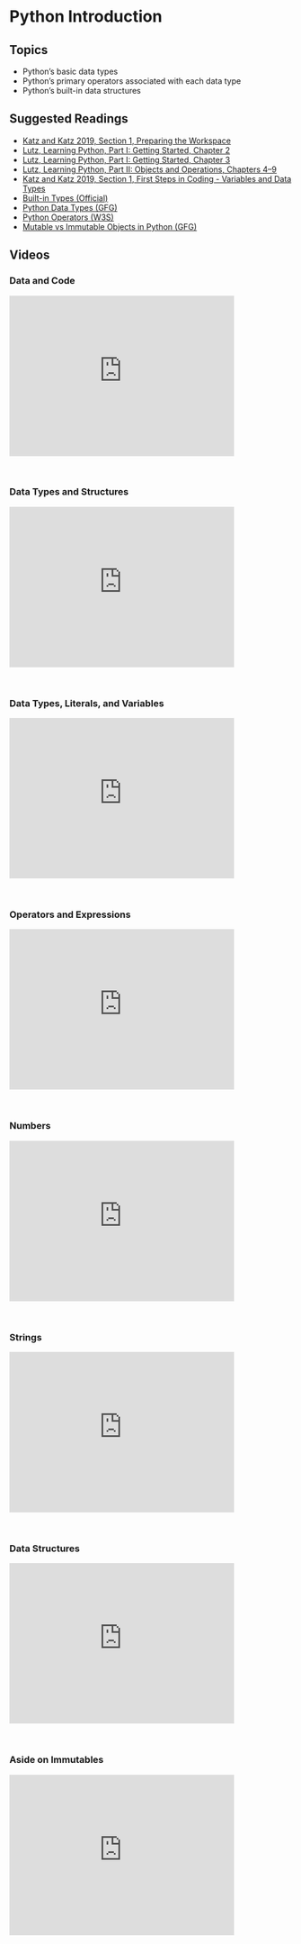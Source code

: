# Python Introduction

## Topics

-   Python's basic data types
-   Python's primary operators associated with each data type
-   Python's built-in data structures

## Suggested Readings

-   [Katz and Katz 2019, Section 1, Preparing the Workspace](https://learning.oreilly.com/library/view/learn-python-by/9781789535365/8f352965-cebb-43c0-b2ca-0f6bf944899e.xhtml)
-   [Lutz, Learning Python, Part I: Getting Started, Chapter 2](https://learning.oreilly.com/library/view/learning-python-6th/9781098171292/ch02.html)
-   [Lutz, Learning Python, Part I: Getting Started, Chapter 3](https://learning.oreilly.com/library/view/learning-python-6th/9781098171292/ch03.html)
-   [Lutz, Learning Python, Part II: Objects and Operations, Chapters 4–9](https://learning.oreilly.com/library/view/learning-python-6th/9781098171292/part02.html)
-   [Katz and Katz 2019, Section 1, First Steps in Coding - Variables and Data Types](https://learning.oreilly.com/library/view/learn-python-by/9781789535365/5fea535c-b144-4c8b-b20b-0a0ee1c1f157.xhtml)
-   [Built-in Types (Official)](https://docs.python.org/3/library/stdtypes.html)
-   [Python Data Types (GFG)](https://www.geeksforgeeks.org/python-data-types/)
-   [Python Operators (W3S)](https://www.w3schools.com/python/python_operators.asp)
-   [Mutable vs Immutable Objects in Python (GFG)](https://www.geeksforgeeks.org/mutable-vs-immutable-objects-in-python/)
<!-- -   [Immutable vs Mutable Data Types in Python (Medium)](https://towardsdatascience.com/immutable-vs-mutable-data-types-in-python-e8a9a6fcfbdc) -->

## Videos 

<!--
<iframe id="kmsembed-1_hq4ol2v8" width="800" height="510" src="https://kaltura-prod.its.virginia.edu/embed/secure/iframe/entryId/1_hq4ol2v8/uiConfId/55951482/pbc/365587152/st/0" class="kmsembed" allowfullscreen webkitallowfullscreen mozAllowFullScreen allow="autoplay *; fullscreen *; encrypted-media *" referrerPolicy="no-referrer-when-downgrade" sandbox="allow-downloads allow-forms allow-same-origin allow-scripts allow-top-navigation allow-pointer-lock allow-popups allow-modals allow-orientation-lock allow-popups-to-escape-sandbox allow-presentation allow-top-navigation-by-user-activation" frameborder="0" title="DS 5100 M02 Data and Code"></iframe>
-->

### Data and Code

<iframe id="kmsembed-1_hq4ol2v8" width="400" height="285" src="https://kaltura-prod.its.virginia.edu/embed/secure/iframe/entryId/1_hq4ol2v8/uiConfId/55951482/pbc/365587152/st/0" class="kmsembed" allowfullscreen webkitallowfullscreen mozAllowFullScreen allow="autoplay *; fullscreen *; encrypted-media *" referrerPolicy="no-referrer-when-downgrade" sandbox="allow-downloads allow-forms allow-same-origin allow-scripts allow-top-navigation allow-pointer-lock allow-popups allow-modals allow-orientation-lock allow-popups-to-escape-sandbox allow-presentation allow-top-navigation-by-user-activation" frameborder="0" title="DS 5100 M02 Data and Code"></iframe>
<br />

### Data Types and Structures

<iframe id="kmsembed-1_s0lxdwyp" width="400" height="285" src="https://kaltura-prod.its.virginia.edu/embed/secure/iframe/entryId/1_s0lxdwyp/uiConfId/55951482/pbc/365587152/st/0" class="kmsembed" allowfullscreen webkitallowfullscreen mozAllowFullScreen allow="autoplay *; fullscreen *; encrypted-media *" referrerPolicy="no-referrer-when-downgrade" sandbox="allow-downloads allow-forms allow-same-origin allow-scripts allow-top-navigation allow-pointer-lock allow-popups allow-modals allow-orientation-lock allow-popups-to-escape-sandbox allow-presentation allow-top-navigation-by-user-activation" frameborder="0" title="DS 5100 M02 Data Types and Structures"></iframe><br />

### Data Types, Literals, and Variables

<iframe id="kmsembed-1_aqr51ts5" width="400" height="285" src="https://kaltura-prod.its.virginia.edu/embed/secure/iframe/entryId/1_aqr51ts5/uiConfId/55951482/pbc/365587152/st/0" class="kmsembed" allowfullscreen webkitallowfullscreen mozAllowFullScreen allow="autoplay *; fullscreen *; encrypted-media *" referrerPolicy="no-referrer-when-downgrade" sandbox="allow-downloads allow-forms allow-same-origin allow-scripts allow-top-navigation allow-pointer-lock allow-popups allow-modals allow-orientation-lock allow-popups-to-escape-sandbox allow-presentation allow-top-navigation-by-user-activation" frameborder="0" title="DS 5100 M02 Data Types, Literals, and Variables"></iframe><br />

### Operators and Expressions

<iframe id="kmsembed-1_l6q43u51" width="400" height="285" src="https://kaltura-prod.its.virginia.edu/embed/secure/iframe/entryId/1_l6q43u51/uiConfId/55951482/pbc/365587152/st/0" class="kmsembed" allowfullscreen webkitallowfullscreen mozAllowFullScreen allow="autoplay *; fullscreen *; encrypted-media *" referrerPolicy="no-referrer-when-downgrade" sandbox="allow-downloads allow-forms allow-same-origin allow-scripts allow-top-navigation allow-pointer-lock allow-popups allow-modals allow-orientation-lock allow-popups-to-escape-sandbox allow-presentation allow-top-navigation-by-user-activation" frameborder="0" title="DS 5100 M02 Operators and Expressions"></iframe><br />

### Numbers

<iframe id="kmsembed-1_euocdrkk" width="400" height="285" src="https://kaltura-prod.its.virginia.edu/embed/secure/iframe/entryId/1_euocdrkk/uiConfId/55951482/pbc/365587152/st/0" class="kmsembed" allowfullscreen webkitallowfullscreen mozAllowFullScreen allow="autoplay *; fullscreen *; encrypted-media *" referrerPolicy="no-referrer-when-downgrade" sandbox="allow-downloads allow-forms allow-same-origin allow-scripts allow-top-navigation allow-pointer-lock allow-popups allow-modals allow-orientation-lock allow-popups-to-escape-sandbox allow-presentation allow-top-navigation-by-user-activation" frameborder="0" title="DS 5100 M02 Numbers"></iframe><br />

### Strings

<iframe id="kmsembed-1_jicff7ax" width="400" height="285" src="https://kaltura-prod.its.virginia.edu/embed/secure/iframe/entryId/1_jicff7ax/uiConfId/55951482/pbc/365587152/st/0" class="kmsembed" allowfullscreen webkitallowfullscreen mozAllowFullScreen allow="autoplay *; fullscreen *; encrypted-media *" referrerPolicy="no-referrer-when-downgrade" sandbox="allow-downloads allow-forms allow-same-origin allow-scripts allow-top-navigation allow-pointer-lock allow-popups allow-modals allow-orientation-lock allow-popups-to-escape-sandbox allow-presentation allow-top-navigation-by-user-activation" frameborder="0" title="DS 5100 M02 Strings"></iframe><br />

### Data Structures

<iframe id="kmsembed-1_lvztu61o" width="400" height="285" src="https://kaltura-prod.its.virginia.edu/embed/secure/iframe/entryId/1_lvztu61o/uiConfId/55951482/pbc/365587152/st/0" class="kmsembed" allowfullscreen webkitallowfullscreen mozAllowFullScreen allow="autoplay *; fullscreen *; encrypted-media *" referrerPolicy="no-referrer-when-downgrade" sandbox="allow-downloads allow-forms allow-same-origin allow-scripts allow-top-navigation allow-pointer-lock allow-popups allow-modals allow-orientation-lock allow-popups-to-escape-sandbox allow-presentation allow-top-navigation-by-user-activation" frameborder="0" title="DS 5100 M02 Data Structures"></iframe><br />

### Aside on Immutables

<iframe id="kmsembed-1_gg5g61pq" width="400" height="285" src="https://kaltura-prod.its.virginia.edu/embed/secure/iframe/entryId/1_gg5g61pq/uiConfId/55951482/pbc/365587152/st/0" class="kmsembed" allowfullscreen webkitallowfullscreen mozAllowFullScreen allow="autoplay *; fullscreen *; encrypted-media *" referrerPolicy="no-referrer-when-downgrade" sandbox="allow-downloads allow-forms allow-same-origin allow-scripts allow-top-navigation allow-pointer-lock allow-popups allow-modals allow-orientation-lock allow-popups-to-escape-sandbox allow-presentation allow-top-navigation-by-user-activation" frameborder="0" title="DS 5100 M02 Aside on Immutables"></iframe><br />


